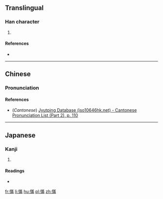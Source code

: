 ==Translingual==

===Han character===
{{Han char|rn=61|rad=心|as=11|sn=14|four=94027|canj=PTLB|ids=⿰忄㒼}}

# {{defn|Han|sort=心11}}

====References====
* {{Han ref|kx=0400.060|dkj=11138|dj=0740.020|hdz=42344.170|uh=6172|ud=24946|bh=E1CA|bd=57802}}

----

==Chinese==
{{zh-forms}}

===Pronunciation===
{{zh-pron
|m=mán
|c=mun4
|mc=y
|oc=y
|ma=
|cat=
}}

====References====
* (''Cantonese'') [http://www.iso10646hk.net/jp/document/download.jsp Jyutping Database (iso10646hk.net) - Cantonese Pronunciation List (Part 2), p. 110]

----

==Japanese==

===Kanji===
{{ja-kanji|grade=|rs=心11}}

# {{defn|lang=ja|sort=心11}}

====Readings====
* {{ja-readings|on=[[ばん]] (ban), [[まん]] (man)|kun=[[わすれる]] (wasureru)}}

[[fr:慲]]
[[li:慲]]
[[hu:慲]]
[[pl:慲]]
[[zh:慲]]